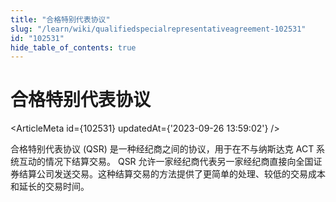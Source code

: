 ```yaml
---
title: "合格特别代表协议"
slug: "/learn/wiki/qualifiedspecialrepresentativeagreement-102531"
id: "102531"
hide_table_of_contents: true
---
```



# 合格特别代表协议

<ArticleMeta id={102531} updatedAt={'2023-09-26 13:59:02'} />
<div className='border-solid border-b border-t-0 my-4 border-[var(--ifm-color-gray-300)]' />

合格特别代表协议 (QSR) 是一种经纪商之间的协议，用于在不与纳斯达克 ACT 系统互动的情况下结算交易。 QSR 允许一家经纪商代表另一家经纪商直接向全国证券结算公司发送交易。这种结算交易的方法提供了更简单的处理、较低的交易成本和延长的交易时间。
